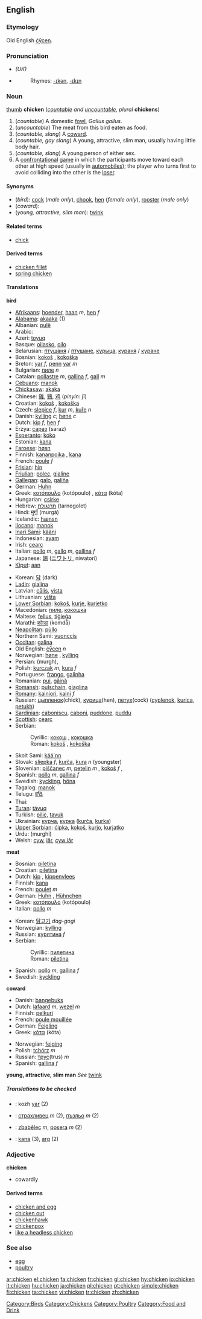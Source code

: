 ==English==
{{wikipedia}}
===Etymology===
Old English [[cycen|ċȳcen]].

===Pronunciation===
{{wikispeciespar|Gallus gallus}}
{{commonspar|Gallus gallus}}
*{{IPA|/'ʧɪkɪn/}} ''(UK)''
*{{audio|en-us-chicken.ogg|Audio (US)}}
*:Rhymes: [[Rhymes:English:-ɪkən|-ɪkən]], [[Rhymes:English:-ɪkɪn|-ɪkɪn]]

===Noun===
[[image:Chicken portrait.jpg|thumb]]
'''chicken''' (''[[countable]] and [[uncountable]], plural'' '''chickens''')

#(''countable'') A domestic [[fowl]], ''Gallus gallus''.
#(''uncountable'') The meat from this bird eaten as food.
#(''countable, slang'') A [[coward]].
#(''countable, gay slang'') A young, attractive, slim man, usually having little body hair.
#(''countable, slang'') A young person of either sex.
# A [[confrontational]] [[game]] in which the participants move toward each other at high speed (usually in [[automobile]]s); the player who turns first to avoid colliding into the other is the [[loser]].

====Synonyms====
*(''bird''): [[cock]] (''male only''), [[chook]], [[hen]] (''female only''), [[rooster]] (''male only'')
*(''coward''):
*(''young, attractive, slim man''): [[twink]]

====Related terms====
*[[chick]]

====Derived terms====
*[[chicken fillet]]
*[[spring chicken]]

====Translations====

'''bird'''
{{top}}
*[[Afrikaans]]: [[hoender]], [[haan]] ''m'', [[hen]] ''f''
*[[Alabama]]: [[akaaka]] (1)
*Albanian: [[pulë]]
*Arabic: {{ARchar|[[دّجاج]]}}
*Azeri: [[toyuq]]
*Basque: [[oilasko]], [[oilo]]
*Belarusian: [[птушаня]] / [[птушане]], [[курыца]], [[кураня]] / [[куране]]
*Bosnian: [[kokoš#Bosnian|kokoš]] {{f}}, [[kokoška#Bosnian|kokoška]] {{f}}
*Breton: [[yar]] ''f'', [[penn]] [[yar]] ''m''
*Bulgarian: [[пиле]] ''n''
*Catalan: [[pollastre]] ''m'', [[gallina]] ''f'', [[gall]] ''m''
*[[Cebuano]]: [[manok]]
*[[Chickasaw]]: [[akaka]]
*Chinese: [[雞]], [[鷄]], [[鸡]] (''pinyin'': jī) 
*Croatian: [[kokoš#Croatian|kokoš]] {{f}}, [[kokoška#Croatian|kokoška]] {{f}}
*Czech: [[slepice]] ''f'',  [[kur]] ''m'', [[kuře]] ''n'' {{italbrac|young}}
*Danish: [[kylling]] ''c''; [[høne]] ''c''
*Dutch: [[kip#Dutch|kip]] ''f'', [[hen#Dutch|hen]] ''f''
*Erzya: [[сараз]] (saraz)
*[[Esperanto]]: [[koko]]
*Estonian: [[kana]]
*[[Faroese]]: [[høsn]]
*Finnish: [[kananpoika]] {{italbrac|young}}, [[kana]] {{italbrac|female}}
*French: [[poule]] ''f''
*[[Frisian]]: [[hin#Frisian|hin]]
*[[Friulian]]: [[poleç]], [[gjaline]]
*[[Gallegan]]: [[galo]], [[galiña]]
*German: [[Huhn]] {{n}}
*Greek: [[κοτόπουλο]] (kotópoulo) {{n}}, [[κότα]] (kóta) {{f}}
*Hungarian: [[csirke]]
*Hebrew: [[תרנגולת]] (tarnegolet)
*Hindi: [[मुर्गा]] (murgā)
*Icelandic: [[hænsn]]
*[[Ilocano]]: [[manok]]
*[[Inari Sami]]: [[kääni]]
*Indonesian: [[ayam]]
*Irish: [[cearc]]
*Italian: [[pollo]] ''m'', [[gallo]] ''m'', [[gallina]] ''f''
*Japanese: [[鶏]] ([[ニワトリ]], niwatori)
*[[Kiput]]: [[aan]]
{{mid}}
*Korean: [[닭]] (dark)
*[[Ladin]]: [[gialina]]
*Latvian: [[cālis]], [[vista#Latvian|vista]]
*Lithuanian: [[višta]]
*[[Lower Sorbian]]: [[kokoš]], [[kurje]], [[kurjetko]]
*Macedonian: [[пиле]], [[кокошка]]
*Maltese: [[fellus]], [[tiġieġa]]
*Marathi: [[कोम्डा]] (komdā)
*[[Neapolitan]]: [[pùllo]] 
*Northern Sami: [[vuonccis]]
*[[Occitan]]: [[galina]]
*Old English: [[cycen|ċȳcen]] ''n''
*Norwegian: [[høne]] {{f}}, [[kylling]] {{m}}
*Persian: {{FAchar|[[مرغ]]}} (murgh), {{FAchar|[[جوجه]]}}
*Polish: [[kurczak]] ''m'', [[kura]] ''f''
*Portuguese: [[frango]], [[galinha]]
*Romanian: [[pui]], [[găină]]
*[[Romansh]]: [[pulschain]], [[giaglina]]
*[[Romany]]: [[kainiori]], [[kaini]] ''f''
*Russian: [[цыпленок]](chick), [[курица]](hen), [[петух]](cock) ([[cyplenok]], [[kurica]], [[petukh]]) '' ''
*[[Sardinian]]: [[caboniscu]], [[caboni]], [[puddone]], [[puddu]]
*[[Scottish]]: [[cearc]]
*Serbian:
*:Cyrillic: [[кокош#Serbian|кокош]] {{f}}, [[кокошка#Serbian|кокошка]] {{f}}
*:Roman: [[kokoš#Serbian|kokoš]] {{f}}, [[kokoška#Serbian|kokoška]] {{f}}
*Skolt Sami: [[kää´nn]]
*Slovak: [[sliepka]] ''f'', [[kurča]], [[kura]] ''n'' (youngster)
*Slovenian: [[piščanec]] ''m'', [[petelin]] ''m'' {{italbrac|male}}, [[kokoš]] ''f'' {{italbrac|female}},
*Spanish: [[pollo]] ''m'', [[gallina]] ''f''
*Swedish: [[kyckling]], [[höna]]
*Tagalog: [[manok]]
*Telugu: [[కోడి]]
*Thai: {{THchar|[[ไก่]]}}
*[[Turan]]: [[távuq]]
*Turkish: [[piliç]], [[tavuk]]
*Ukrainian: [[курча]], [[курка]] ([[kurča]], [[kurka]])
*[[Upper Sorbian]]: [[ćipka]], [[kokoš]], [[kurjo]], [[kurjatko]]
*Urdu: {{URchar|[[مرغى]]}} (murghi)
*Welsh: [[cyw]], [[iâr]], [[cyw iâr]]
{{bottom}}

'''meat'''
{{top}}
*Bosnian: [[piletina#Bosnian|piletina]] {{f}}
*Croatian: [[piletina#Croatian|piletina]] {{f}}
*Dutch: [[kip]] {{f}}, [[kippenvlees]] {{n}}
*Finnish: [[kana]]
*French: [[poulet]] ''m''
*German: [[Huhn]] {{n}}, [[Hühnchen]] {{n}}
*Greek: [[κοτόπουλο]] (kotópoulo) {{n}}
*Italian: [[pollo]] ''m''
{{mid}}
*Korean: [[닭고기]] ''dag-gogi''
*Norwegian: [[kylling]] {{m}}
*Russian: [[курятина]] ''f''
*Serbian:
*:Cyrillic: [[пилетина#Serbian|пилетина]] {{f}}
*:Roman: [[piletina#Serbian|piletina]] {{f}}
*Spanish: [[pollo]] ''m'', [[gallina]] ''f''
*Swedish: [[kyckling]]
{{bottom}}

'''coward'''
{{top}}
*Danish: [[bangebuks]] {{c}}
*Dutch: [[lafaard#Dutch|lafaard]] ''m'', [[wezel]] ''m''
*Finnish: [[pelkuri]]
*French: [[poule mouillée]] {{f}}
*German: [[Feigling]] {{m}}
*Greek: [[κότα]] (kóta) {{f}}
{{mid}}
*Norwegian: [[feiging]] {{m}}
*Polish: [[tchórz]] ''m'' 
*Russian: [[трус]](trus) ''m''
*Spanish: [[gallina]] ''f''
{{bottom}}

'''young, attractive, slim man'''
''See'' [[twink]]

=====Translations to be checked=====
{{checktrans}}
*{{ttbc|Breton}}: kozh [[yar]] (2)
*{{ttbc|Bulgarian}}: [[страхливец]] ''m'' (2), [[пъзльо]] ''m'' (2)
*{{ttbc|Czech}}: [[zbabělec]] ''m'', [[posera]] ''m'' (2)
*{{ttbc|Estonian}}: [[kana]] (3), [[arg]] (2)

===Adjective===
'''chicken'''

*cowardly

====Derived terms====
*[[chicken and egg]]
*[[chicken out]]
*[[chickenhawk]]
*[[chickenpox]]
*[[like a headless chicken]]

===See also===
*[[egg]]
*[[poultry]]

[[Category:Birds]]
[[Category:Chickens]]
[[Category:Poultry]][[Category:Food and Drink]]

[[ar:chicken]]
[[el:chicken]]
[[fa:chicken]]
[[fr:chicken]]
[[gl:chicken]]
[[hy:chicken]]
[[io:chicken]]
[[it:chicken]]
[[hu:chicken]]
[[ja:chicken]]
[[pl:chicken]]
[[pt:chicken]]
[[simple:chicken]]
[[fi:chicken]]
[[ta:chicken]]
[[vi:chicken]]
[[tr:chicken]]
[[zh:chicken]]